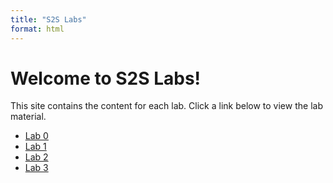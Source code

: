 ```yaml
---
title: "S2S Labs"
format: html
---
```


# Welcome to S2S Labs!

This site contains the content for each lab. Click a link below to view the lab material.

- [Lab 0](https://iain99.github.io/S2S-Labs/Lab0/)
- [Lab 1](https://iain99.github.io/S2S-Labs/Lab1/)
- [Lab 2](https://iain99.github.io/S2S-Labs/Lab2/)
- [Lab 3](https://iain99.github.io/S2S-Labs/Lab3/)
